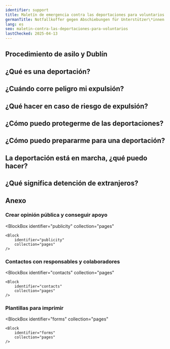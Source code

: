 ```yaml
---
identifier: support
title: Maletín de emergencia contra las deportaciones para voluntarios
germanTitle: Notfallkoffer gegen Abschiebungen für Unterstützer\*innen
lang: es
seo: maletin-contra-las-deportaciones-para-voluntarios
lastChecked: 2025-04-13
---
```



<Block identifier="kit-intro" />

<SupportBox title="Información adicional para voluntarios">
    <Block identifier="kit-intro-support"/>
</SupportBox>

<Block identifier="kit-advice" />

<SupportBox title="Información adicional para voluntarios sobre el tema de la asesoría">
    <Block identifier="kit-advice-support"/>
</SupportBox>

## Procedimiento de asilo y Dublín

<Block identifier="kit-procedure-dublin"/>

<SupportBox title="Información adicional para voluntarios sobre el procedimiento de asilo:">
    <Block identifier="kit-procedure-support"/>
</SupportBox>

## ¿Qué es una deportación?

<Block identifier="kit-deportation-definition"/>

## ¿Cuándo corre peligro mi expulsión?

<Block identifier="kit-deportation-risk"/>

<SupportBox title="Información adicional para voluntarios sobre el tema: amenaza de expulsión">
    <Block identifier="kit-deportation-risk-support"/>
</SupportBox>

## ¿Qué hacer en caso de riesgo de expulsión?

<Block identifier="kit-stress" />

<SupportBox title="Información adicional para voluntarios sobre el estrés causado por el peligro de deportación">
    <Block identifier="kit-stress-support"/>
</SupportBox>

<Block identifier="kit-residence" />

<SupportBox title="Información adicional para voluntarios sobre el tema: Derecho de residencia">
    <Block identifier="kit-residence-support"/>
</SupportBox>

## ¿Cómo puedo protegerme de las deportaciones?

<Block identifier="kit-prevent-deportation" />

## ¿Cómo puedo prepararme para una deportación?

<Block identifier="kit-prepare-deportation" />

<SupportBox title="Información adicional para voluntarios sobre el tema: Preparación para una deportación">
    <Block identifier="kit-prepare-deportation-support"/>
</SupportBox>

## La deportación está en marcha, ¿qué puedo hacer?

<Block identifier="kit-police" />

<SupportBox title="Información adicional para voluntarios sobre el tema: Policía y deportaciones">
    <Block identifier="kit-police-support"/>
</SupportBox>

<Block identifier="kit-ongoing-deportation" />

<SupportBox title="Información adicional para voluntarios sobre el tema: expulsión en curso">
    <Block identifier="kit-ongoing-deportation-support"/>
</SupportBox>

## ¿Qué significa detención de extranjeros?

<Block identifier="kit-detention" />

## Anexo

<Block identifier="kit-outro" />

### Crear opinión pública y conseguir apoyo

<BlockBox
    identifier="publicity"
    collection="pages"
>
    <Block
        identifier="publicity"
        collection="pages"
    />
</BlockBox>

### Contactos con responsables y colaboradores

<BlockBox
    identifier="contacts"
    collection="pages"
>
    <Block
        identifier="contacts"
        collection="pages"
    />
</BlockBox>

### Plantillas para imprimir

<BlockBox
    identifier="forms"
    collection="pages"
>
    <Block
        identifier="forms"
        collection="pages"
    />
</BlockBox>
